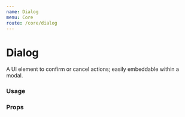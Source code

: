 ```yaml
---
name: Dialog
menu: Core
route: /core/dialog
---
```



# Dialog

A UI element to confirm or cancel actions; easily embeddable within a modal.

### Usage

<Playground>
  <Dialog
    title="Would you like job?"
    primaryButtonLabel="Okay"
    secondaryButtonLabel="I hate job"
  >
    We're hiring, my dude.
  </Dialog>
</Playground>

### Props

<Props of={Dialog} />
